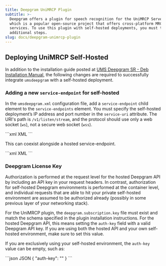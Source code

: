 ```yaml
---
title: Deepgram UniMRCP Plugin
subtitle: >-
  Deepgram offers a plugin for speech recognition for the UniMRCP Server (UMS),
  which is a popular open-source project that offers cross-platform MRCP
  services. To use this plugin with self-hosted deployments, you must take some
  additional steps.
slug: docs/deepgram-unimrcp-plugin
---
```



## Deploying UniMRCP Self-Hosted

In addition to the installation guide posted at [UMS Deepgram SR - Deb Installation Manual](https://docs.unispeech.io/en/ums/deepgram/speech-recog/install-deb), the following changes are required to successfully integrate `umsdeepgram` with a self-hosted deployment.

### Adding a new `service-endpoint` for self-hosted

In the `umsdeepgram.xml` configuration file, add a `service-endpoint` child element to the `service-endpoints` element. You must specify the self-hosted deployment’s IP address and port number in the `service-uri` attribute. The URI's path is `/v1/listen/stream`, and the protocol should use only a web socket (`ws`), not a secure web socket (`wss`).

<CodeGroup>
  ```xml XML
  <service-endpoints load-balancing="round-robin" fail-over="true">
        <service-endpoint enable="true" service-uri="ws://SELF_HOSTED_IP_ADDRESS:SELF_HOSTED_PORT/v1/listen/stream"/>
  </service-endpoints>
  ```
</CodeGroup>

This can coexist alongside a hosted service-endpoint.

<CodeGroup>
  ```xml XML
  <service-endpoints load-balancing="round-robin" fail-over="true">
        <service-endpoint enable="true" service-uri="ws://SELF_HOSTED_IP_ADDRESS:SELF_HOSTED_PORT/v1/listen/stream"/>
        <service-endpoint enable="true" service-uri="wss://api.deepgram.com/v1/listen"/>
  </service-endpoints>
  ```
</CodeGroup>

### Deepgram License Key

Authorization is performed at the request level for the hosted Deepgram API by including an API key in your request headers. In contrast, authorization for self-hosted Deepgram environments is performed at the container level, and individual requests that are able to hit your private self-hosted environment are assumed to be authorized already (possibly in some previous layer of your networking stack).

For the UniMRCP plugin, the `deepgram.subscription.key` file must exist and match the schema specified in the plugin installation instructions. For the hosted Deepgram API, this means setting the `auth-key` field with a valid Deepgram API key. If you are using both the hosted API and your own self-hosted environment, make sure to set this value.

If you are exclusively using your self-hosted environment, the `auth-key` value can be empty, such as:

<CodeGroup>
  ```json JSON
  {
  	"auth-key": ""
  }
  ```
</CodeGroup>
